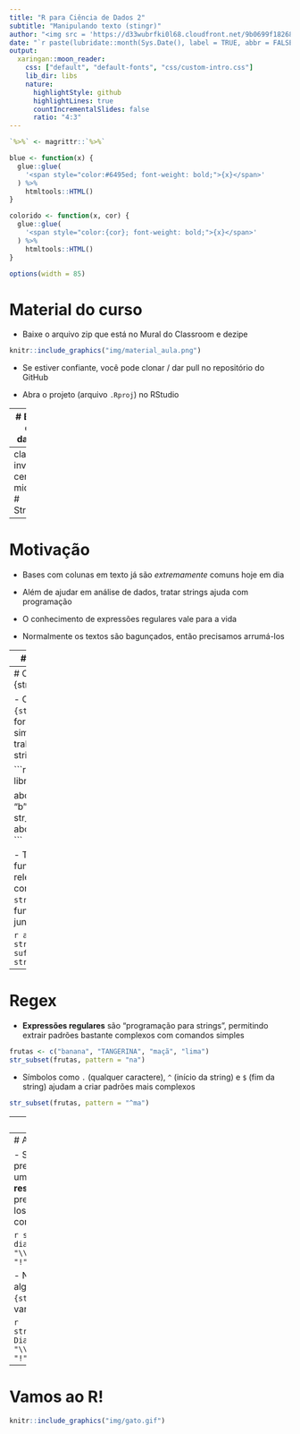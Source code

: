 ```yaml
---
title: "R para Ciência de Dados 2"
subtitle: "Manipulando texto (stingr)"
author: "<img src = 'https://d33wubrfki0l68.cloudfront.net/9b0699f18268059bdd2e5c21538a29eade7cbd2b/67e5c/img/logo/cursor1-5.png' width = '30%'>"
date: "`r paste(lubridate::month(Sys.Date(), label = TRUE, abbr = FALSE, locale = 'pt_BR.UTF-8'), 'de', lubridate::year(Sys.Date()))`"
output:
  xaringan::moon_reader:
    css: ["default", "default-fonts", "css/custom-intro.css"]
    lib_dir: libs
    nature:
      highlightStyle: github
      highlightLines: true
      countIncrementalSlides: false
      ratio: "4:3"
---
```


```r
`%>%` <- magrittr::`%>%`

blue <- function(x) {
  glue::glue(
    '<span style="color:#6495ed; font-weight: bold;">{x}</span>'
  ) %>% 
    htmltools::HTML()
}

colorido <- function(x, cor) {
  glue::glue(
    '<span style="color:{cor}; font-weight: bold;">{x}</span>'
  ) %>% 
    htmltools::HTML()
}

options(width = 85)
```

# Material do curso

- Baixe o arquivo zip que está no Mural do Classroom e dezipe

```r
knitr::include_graphics("img/material_aula.png")
```

- Se estiver confiante, você pode clonar / dar pull no repositório do GitHub

- Abra o projeto (arquivo `.Rproj`) no RStudio

---
# Base de dados

Base do estadual SINESP: Sistema Nacional de Informações de Segurança Pública
(já disponível no material do curso)

- `uf`

- `tipo_crime`

- `ano`

- `mes`

- `ocorrencias`

---
class: inverse, center, middle
# Strings

---
# Motivação

- Bases com colunas em texto já são _extremamente_ comuns hoje em dia

- Além de ajudar em análise de dados, tratar strings ajuda com programação

- O conhecimento de expressões regulares vale para a vida

- Normalmente os textos são bagunçados, então precisamos arrumá-los

---
# Introdução

- String não passa de uma sequência de caracteres ("cadeia" em português)

- No R podemos criar uma string com um par de aspas (simples ou duplas)

```r
cat("こんにちは! Está 10\u00BAC na lá fora")
```

- Para colocar aspas dentro de uma string, podemos __escapar__ o caractere

```r
cat("Ele disse \"escapar\"")
```

---
# O pacote {stringr}

- O pacote `{stringr}` é a forma mais simples de trabalhar com strings no R

```r
library(stringr)

abc <- c("a", "b", "c")
str_c("prefixo-", abc, "-sufixo")
```

- Todas as funções relevantes começam com `str_` e funcionam bem juntas

```r
abc %>%
  str_c("-sufixo") %>%
  str_length()
```

---
# Regex

- __Expressões regulares__ são "programação para strings", permitindo extrair
padrões bastante complexos com comandos simples

```r
frutas <- c("banana", "TANGERINA", "maçã", "lima")
str_subset(frutas, pattern = "na")
```

- Símbolos como `.` (qualquer caractere), `^` (início da string) e `$` (fim da
string) ajudam a criar padrões mais complexos

```r
str_subset(frutas, pattern = "^ma")
```

---
# Mais regex

- Podemos contar as ocorrências de um padrão: `+` (1 ou mais vezes), `*` (0 ou
mais vezes), `{m,n}` (entre `m` e `n` vezes)

```r
ois <- c("oi", "oii", "oiii!")
str_extract(ois, pattern = "i+")
```

- Para determinar um conjunto de caracteres válidos, usamos `[]`

```r
str_extract(ois, pattern = "[i!]$")
```

---
# Ainda mais regex

- Se de fato precisarmos encontrar um dos __caracteres reservados__, precisamos
escapá-los da mesma forma como vimos antes

```r
str_replace("Bom dia.", pattern = "\\.", replacement = "!")
```

- Não esquecer que algumas funções do `{stringr}` possuem variações

```r
str_replace_all("Bom. Dia.", pattern = "\\.", replacement = "!")
```

---
# Vamos ao R!

```r
knitr::include_graphics("img/gato.gif")
```
